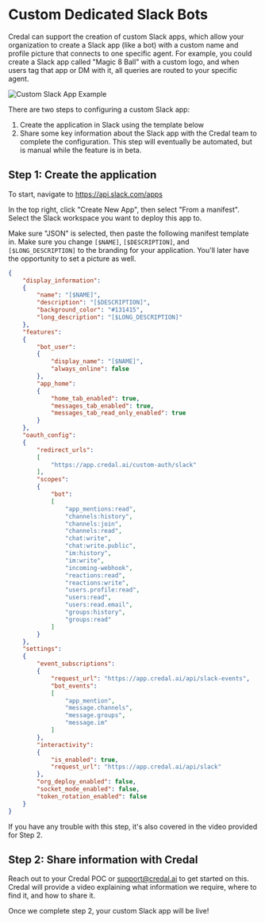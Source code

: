 # Custom Dedicated Slack Bots

Credal can support the creation of custom Slack apps, which allow your organization to create a Slack app (like a bot) with a custom name and profile picture that connects to one specific agent. For example, you could create a Slack app called "Magic 8 Ball" with a custom logo, and when users tag that app or DM with it, all queries are routed to your specific agent.

![Custom Slack App Example](/assets/agents/deployment/custom-slack-app.png)

There are two steps to configuring a custom Slack app:
1. Create the application in Slack using the template below
2. Share some key information about the Slack app with the Credal team to complete the configuration. This step will eventually be automated, but is manual while the feature is in beta.

## Step 1: Create the application

To start, navigate to https://api.slack.com/apps

In the top right, click "Create New App", then select "From a manifest". Select the Slack workspace you want to deploy this app to.

Make sure "JSON" is selected, then paste the following manifest template in. Make sure you change `[$NAME]`, `[$DESCRIPTION]`, and `[$LONG_DESCRIPTION]` to the branding for your application. You'll later have the opportunity to set a picture as well.

```json
{
    "display_information":
    {
        "name": "[$NAME]",
        "description": "[$DESCRIPTION]",
        "background_color": "#131415",
        "long_description": "[$LONG_DESCRIPTION]"
    },
    "features":
    {
        "bot_user":
        {
            "display_name": "[$NAME]",
            "always_online": false
        },
        "app_home":
        {
            "home_tab_enabled": true,
            "messages_tab_enabled": true,
            "messages_tab_read_only_enabled": true
        }
    },
    "oauth_config":
    {
        "redirect_urls":
        [
            "https://app.credal.ai/custom-auth/slack"
        ],
        "scopes":
        {
            "bot":
            [
                "app_mentions:read",
                "channels:history",
                "channels:join",
                "channels:read",
                "chat:write",
                "chat:write.public",
                "im:history",
                "im:write",
                "incoming-webhook",
                "reactions:read",
                "reactions:write",
                "users.profile:read",
                "users:read",
                "users:read.email",
                "groups:history",
                "groups:read"
            ]
        }
    },
    "settings":
    {
        "event_subscriptions":
        {
            "request_url": "https://app.credal.ai/api/slack-events",
            "bot_events":
            [
                "app_mention",
                "message.channels",
                "message.groups",
                "message.im"
            ]
        },
        "interactivity":
        {
            "is_enabled": true,
            "request_url": "https://app.credal.ai/api/slack"
        },
        "org_deploy_enabled": false,
        "socket_mode_enabled": false,
        "token_rotation_enabled": false
    }
}
```

If you have any trouble with this step, it's also covered in the video provided for Step 2.

## Step 2: Share information with Credal

Reach out to your Credal POC or support@credal.ai to get started on this. Credal will provide a video explaining what information we require, where to find it, and how to share it.

Once we complete step 2, your custom Slack app will be live!
